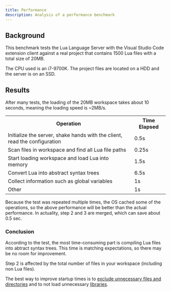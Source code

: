 ```yaml
---
title: Performance
description: Analysis of a performance benchmark
---
```



## Background

This benchmark tests the Lua Language Server with the Visual Studio Code extension client against a real project that contains 1500 Lua files with a total size of 20MB.

The CPU used is an i7-9700K. The project files are located on a HDD and the server is on an SSD.

## Results

After many tests, the loading of the 20MB workspace takes about 10 seconds, meaning the loading speed is ~2MB/s.

<table>
  <tr>
    <th>Operation</th>
    <th>Time Elapsed</th>
  </tr>
  <tr>
    <td>
      Initialize the server, shake hands with the client, read the configuration
    </td>
    <td>0.5s</td>
  </tr>
  <tr>
    <td>Scan files in workspace and find all Lua file paths</td>
    <td>0.25s</td>
  </tr>
  <tr>
    <td>Start loading workspace and load Lua into memory</td>
    <td>1.5s</td>
  </tr>
  <tr>
    <td>Convert Lua into abstract syntax trees</td>
    <td>6.5s</td>
  </tr>
  <tr>
    <td>Collect information such as global variables</td>
    <td>1s</td>
  </tr>
  <tr>
    <td>Other</td>
    <td>1s</td>
  </tr>
</table>

<Remark type="note">
  Because the test was repeated multiple times, the OS cached some of the
  operations, so the above performance will be better than the actual
  performance.
</Remark>

<Remark type="note">
  In actuality, step 2 and 3 are merged, which can save about 0.5 sec.
</Remark>

### Conclusion

According to the test, the most time-consuming part is compiling Lua files into abtract syntax trees. This time is matching expectations, so there may be no room for improvement.

Step 2 is affected by the total number of files in your workspace (including non Lua files).

The best way to improve startup times is to [exclude unnecessary files and directories](/wiki/settings#workspaceignoredir) and to not load unnecessary [libraries](/wiki/settings/#workspacelibrary).
